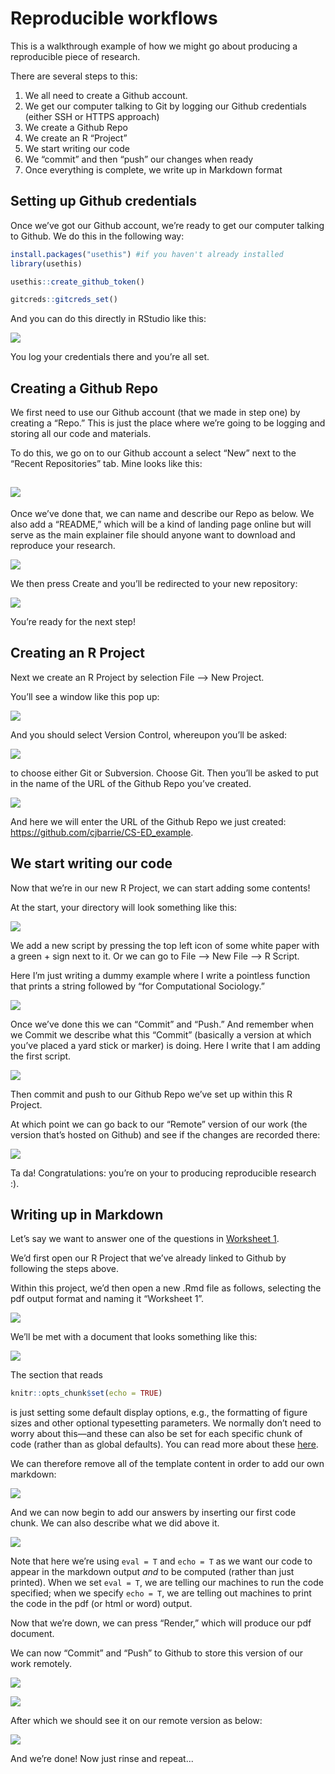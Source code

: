 # Reproducible workflows {.unnumbered}

This is a walkthrough example of how we might go about producing a reproducible piece of research.

There are several steps to this:

1.  We all need to create a Github account.
2.  We get our computer talking to Git by logging our Github credentials (either SSH or HTTPS approach)
3.  We create a Github Repo
4.  We create an R "Project"
5.  We start writing our code
6.  We "commit" and then "push" our changes when ready
7.  Once everything is complete, we write up in Markdown format

## Setting up Github credentials

Once we've got our Github account, we're ready to get our computer talking to Github. We do this in the following way:

```r
install.packages("usethis") #if you haven't already installed
library(usethis)

usethis::create_github_token()

gitcreds::gitcreds_set()

```

And you can do this directly in RStudio like this:

![](images/Screenshot%202022-09-23%20at%2014.36.42.png)

You log your credentials there and you're all set.

## Creating a Github Repo

We first need to use our Github account (that we made in step one) by creating a "Repo." This is just the place where we're going to be logging and storing all our code and materials.

To do this, we go on to our Github account a select "New" next to the "Recent Repositories" tab. Mine looks like this:

## ![](images/Screenshot%202022-09-22%20at%2009.09.00.png)

Once we've done that, we can name and describe our Repo as below. We also add a "README," which will be a kind of landing page online but will serve as the main explainer file should anyone want to download and reproduce your research.

![](images/Screenshot%202022-09-22%20at%2009.09.34.png)

We then press Create and you'll be redirected to your new repository:

![](images/Screenshot%202022-09-22%20at%2009.12.36.png)

You're ready for the next step!

## Creating an R Project

Next we create an R Project by selection File --\> New Project.

You'll see a window like this pop up:

![](images/Screenshot%202022-09-22%20at%2009.04.32.png)

And you should select Version Control, whereupon you'll be asked:

![](images/Screenshot%202022-09-22%20at%2009.04.50.png)

to choose either Git or Subversion. Choose Git. Then you'll be asked to put in the name of the URL of the Github Repo you've created.

![](images/Screenshot%202022-09-22%20at%2009.05.01-01.png)

And here we will enter the URL of the Github Repo we just created: <https://github.com/cjbarrie/CS-ED_example>.

## We start writing our code

Now that we're in our new R Project, we can start adding some contents!

At the start, your directory will look something like this:

![](images/Screenshot%202022-09-22%20at%2009.14.22.png)

We add a new script by pressing the top left icon of some white paper with a green + sign next to it. Or we can go to File --\> New File --\> R Script.

Here I'm just writing a dummy example where I write a pointless function that prints a string followed by "for Computational Sociology."

![](images/Screenshot%202022-09-22%20at%2009.16.36.png)

Once we've done this we can "Commit" and "Push." And remember when we Commit we describe what this "Commit" (basically a version at which you've placed a yard stick or marker) is doing. Here I write that I am adding the first script.

![](images/Screenshot%202022-09-22%20at%2009.16.58.png)

Then commit and push to our Github Repo we've set up within this R Project.

At which point we can go back to our "Remote" version of our work (the version that's hosted on Github) and see if the changes are recorded there:

![](images/Screenshot%202022-09-22%20at%2009.17.39.png)

Ta da! Congratulations: you're on your to producing reproducible research :).

## Writing up in Markdown

Let's say we want to answer one of the questions in [Worksheet 1](https://cjbarrie.github.io/CS-ED/webtracking_networks.html).

We'd first open our R Project that we've already linked to Github by following the steps above.

Within this project, we'd then open a new .Rmd file as follows, selecting the pdf output format and naming it "Worksheet 1".

![](images/Screenshot%202022-10-17%20at%2011.54.02.png)

We'll be met with a document that looks something like this:

![](images/Screenshot%202022-10-17%20at%2011.54.45.png)

The section that reads

```r

knitr::opts_chunk$set(echo = TRUE)

```

is just setting some default display options, e.g., the formatting of figure sizes and other optional typesetting parameters. We normally don't need to worry about this---and these can also be set for each specific chunk of code (rather than as global defaults). You can read more about these [here](https://rmarkdown.rstudio.com/lesson-3.html).

We can therefore remove all of the template content in order to add our own markdown:

![](images/Screenshot%202022-10-17%20at%2011.57.54.png)

And we can now begin to add our answers by inserting our first code chunk. We can also describe what we did above it.

![](images/Screenshot%202022-10-17%20at%2012.06.29.png)

Note that here we're using `eval = T` and `echo = T` as we want our code to appear in the markdown output *and* to be computed (rather than just printed). When we set `eval = T`, we are telling our machines to run the code specified; when we specify `echo = T`, we are telling out machines to print the code in the pdf (or html or word) output.

Now that we're down, we can press "Render," which will produce our pdf document.

We can now "Commit" and "Push" to Github to store this version of our work remotely.

![](images/Screenshot%202022-10-17%20at%2012.11.37.png)

![](images/Screenshot%202022-10-17%20at%2012.11.47.png)

After which we should see it on our remote version as below:

![](images/Screenshot%202022-10-17%20at%2012.15.39.png)

And we're done! Now just rinse and repeat\...
